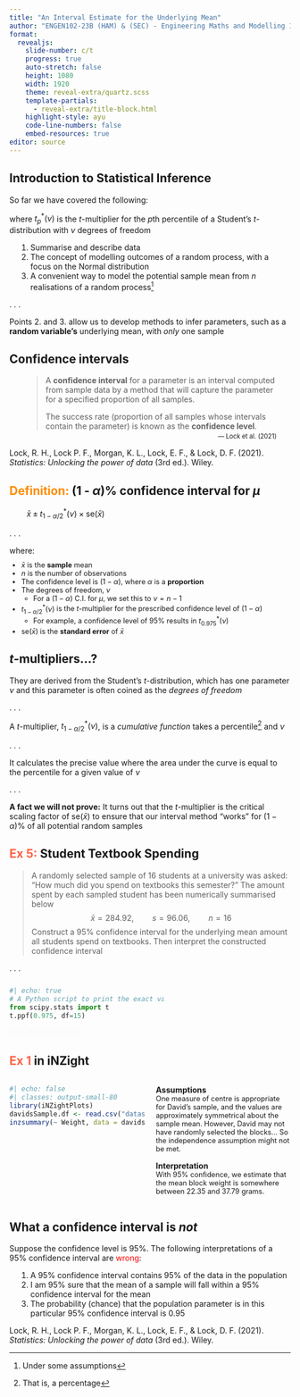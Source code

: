 ```yaml
---
title: "An Interval Estimate for the Underlying Mean"
author: "ENGEN102-23B (HAM) & (SEC) - Engineering Maths and Modelling 1B"
format:
  revealjs: 
    slide-number: c/t
    progress: true
    auto-stretch: false
    height: 1080
    width: 1920
    theme: reveal-extra/quartz.scss
    template-partials:
      - reveal-extra/title-block.html
    highlight-style: ayu
    code-line-numbers: false
    embed-resources: true
editor: source
---
```


## [Introduction to Statistical Inference]{.fragment} {.margin-bottom}

So far we have covered the following:

where $t^*_p(\nu)$ is the *t*-multiplier for the $p$th percentile of a Student's *t*-distribution with $\nu$ degrees of freedom

::: {.tightList style="margin-left: 1em;"}
1. Summarise and describe data
2. The concept of modelling outcomes of a random process, with a focus on the Normal distribution
3. A convenient way to model the potential sample mean from $n$ realisations of a random process^[Under some assumptions]
:::

. . .

Points 2. and 3. allow us to develop methods to infer parameters, such as a **random variable's** underlying mean, with *only* one sample

## Confidence intervals

:::: {style="width: 90%; display: block; margin: auto;"}
> A **confidence interval** for a parameter is an interval computed from sample data by a method that will capture the parameter for a specified proportion of all samples.
> 
> The success rate (proportion of all samples whose intervals contain the parameter) is known as the **confidence level**.

::: {style="font-size: 0.8em; text-align: right; margin-top: -1em;"}
 --- Lock et al. (2021)
:::

::::

::: {.aside}
Lock, R. H., Lock P. F., Morgan, K. L., Lock, E. F., & Lock, D. F. (2021). *Statistics: Unlocking the power of data* (3rd ed.). Wiley.
:::

## [Definition:]{style="color: darkorange;"} (1 - *&alpha;*)% confidence interval for *&mu;*

::: {.definition style="width: 40%;"}
$$
\bar{x}  \pm  t^*_{1-\alpha/2}(\nu) \times \text{se}(\bar{x})
$$
:::

. . .

where:

::: {.incremental style="font-size: 0.9em; margin-top: -0.25em;"}
- $\bar{x}$ is the **sample** mean
- $n$ is the number of observations
- The confidence level is $(1 - \alpha)$, where $\alpha$ is a **proportion**
- The degrees of freedom, $\nu$
  - For a $(1 - \alpha)$ C.I. for $\mu$, we set this to $\nu = n - 1$
- $t^*_{1-\alpha/2}(\nu)$ is the *t*-multiplier for the prescribed confidence level of $(1 - \alpha)$
  - For example, a confidence level of 95% results in $t^*_{0.975}(\nu)$
- $\text{se}(\bar{x})$ is the **standard error** of $\bar{x}$
:::

## *t*-multipliers[...?]{.fragment} {.margin-bottom}

They are derived from the Student's *t*-distribution, which has one parameter $\nu$ and this parameter is often coined as the *degrees of freedom*

. . .

A *t*-multiplier, $t^*_{1-\alpha/2}(\nu)$, is a *cumulative function* takes a percentile^[That is, a percentage] and $\nu$

. . .

It calculates the precise value where the area under the curve is equal to the percentile for a given value of $\nu$

. . .

**A fact we will not prove:** It turns out that the *t*-multiplier is the critical scaling factor of $\text{se}(\bar{x})$ to ensure that our interval method "works" for $(1 - \alpha)\%$ of all potential random samples

## [Ex 5:]{style='color: tomato;'} Student Textbook Spending

> A randomly selected sample of 16 students at a university was asked: "How much did you spend on textbooks this semester?" The amount spent by each sampled student has been numerically summarised below
$$\bar{x} = 284.92, \quad\quad s = 96.06, \quad\quad n = 16$$
Construct a 95% confidence interval for the underlying mean amount all students spend on textbooks. Then interpret the constructed confidence interval

. . .

::: {style="width: 55%; margin-top: 25px;"}
```python
#| echo: true
# A Python script to print the exact value of the t-multiplier
from scipy.stats import t
t.ppf(0.975, df=15)
```
:::


[233.7681 336.0720]{style="color: ghostwhite;"}

## [Ex 1]{style='color: tomato;'} in [iNZight]{.R}

:::::: {.columns}
::::: {.column style="width: 50%;"}
```r
#| echo: false
#| classes: output-small-80
library(iNZightPlots)
davidsSample.df <- read.csv("datasets/davids-sample.csv")
inzsummary(~ Weight, data = davidsSample.df, width = 83, summary.type = "inference", inference.type = "conf", hypothesis = NULL)
```
:::::

::::: {.column .margin-bottom .fragment style="width: 50%;"}
**Assumptions**  
[One measure of centre is appropriate for David's sample, and the values are approximately symmetrical about the sample mean. However, David may not have randomly selected the blocks... So the independence assumption might not be met.]{style="font-size: 0.9em;"}

:::: {.fragment}
**Interpretation**  
[With 95% confidence, we estimate that the mean block weight is somewhere between 22.35 and 37.79 grams.]{style="font-size: 0.9em;"}
::::
:::::
::::::

## What a confidence interval is *not*

Suppose the confidence level is 95%. The following interpretations of a 95% confidence interval are [wrong]{style="color: red;"}:

::: {.incremental style="margin-left: 1em;"}
1. A 95% confidence interval contains 95% of the data in the population
2. I am 95% sure that the mean of a sample will fall within a 95% confidence interval for the mean
3. The probability (chance) that the population parameter is in this particular 95% confidence interval is 0.95
:::

::: {.aside}
Lock, R. H., Lock P. F., Morgan, K. L., Lock, E. F., & Lock, D. F. (2021). *Statistics: Unlocking the power of data* (3rd ed.). Wiley.
:::
